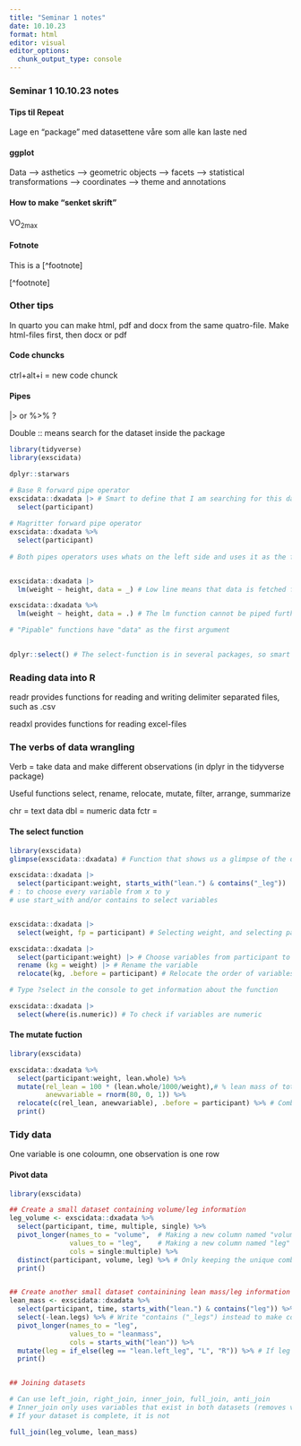 ```yaml
---
title: "Seminar 1 notes"
date: 10.10.23
format: html
editor: visual
editor_options: 
  chunk_output_type: console
---
```


### **Seminar 1 10.10.23 notes**

#### Tips til Repeat

Lage en "package" med datasettene våre som alle kan laste ned

#### ggplot

Data --\> asthetics --\> geometric objects --\> facets --\> statistical transformations --\> coordinates --\> theme and annotations

#### How to make "senket skrift"

VO~2max~

#### Fotnote

This is a \[\^footnote\]

\[\^footnote\]

### Other tips

In quarto you can make html, pdf and docx from the same quatro-file. Make html-files first, then docx or pdf

#### Code chuncks

ctrl+alt+i = new code chunck

#### Pipes

\|\> or %\>% ?

Double :: means search for the dataset inside the package

```r

library(tidyverse)
library(exscidata)

dplyr::starwars

# Base R forward pipe operator
exscidata::dxadata |> # Smart to define that I am searching for this dataset in this package
  select(participant)
  
# Magritter forward pipe operator
exscidata::dxadata %>% 
  select(participant)
  
# Both pipes operators uses whats on the left side and uses it as the first argument in the next function (dependencies)


exscidata::dxadata |>
  lm(weight ~ height, data = _) # Low line means that data is fetched from what is left from the operator

exscidata::dxadata %>% 
  lm(weight ~ height, data = .) # The lm function cannot be piped further

# "Pipable" functions have "data" as the first argument

  
dplyr::select() # The select-function is in several packages, so smart to define that I want to use the one in the dplyr package


```

### Reading data into R

readr provides functions for reading and writing delimiter separated files, such as .csv

readxl provides functions for reading excel-files

### The verbs of data wrangling

Verb = take data and make different observations (in dplyr in the tidyverse package)

Useful functions select, rename, relocate, mutate, filter, arrange, summarize

chr = text data dbl = numeric data fctr =

#### The select function

```r

library(exscidata)
glimpse(exscidata::dxadata) # Function that shows us a glimpse of the data

exscidata::dxadata |>
  select(participant:weight, starts_with("lean.") & contains("_leg")) 
# : to choose every variable from x to y
# use start_with and/or contains to select variables


exscidata::dxadata |>
  select(weight, fp = participant) # Selecting weight, and selecting participant and change the name from participant to fp

exscidata::dxadata |>
  select(participant:weight) |> # Choose variables from participant to weight
  rename (kg = weight) |> # Rename the variable
  relocate(kg, .before = participant) # Relocate the order of variables (can use .after and . before)

# Type ?select in the console to get information about the function

exscidata::dxadata |>
  select(where(is.numeric)) # To check if variables are numeric


```

#### The mutate fuction

```r
library(exscidata)

exscidata::dxadata %>% 
  select(participant:weight, lean.whole) %>%   
  mutate(rel_lean = 100 * (lean.whole/1000/weight),# % lean mass of total body mass
         anewvariable = rnorm(80, 0, 1)) %>% 
  relocate(c(rel_lean, anewvariable), .before = participant) %>% # Combines variables by using c() and then relocate
  print()


```

### Tidy data

One variable is one coloumn, one observation is one row

#### Pivot data

```r

library(exscidata)

## Create a small dataset containing volume/leg information
leg_volume <- exscidata::dxadata %>% 
  select(participant, time, multiple, single) %>% 
  pivot_longer(names_to = "volume",  # Making a new column named "volume"
               values_to = "leg",    # Making a new column named "leg"
               cols = single:multiple) %>% 
  distinct(participant, volume, leg) %>% # Only keeping the unique combinations of variables, ie.the variables only appears once (not pre single + multiple and post single + multiple, but just single + multiple for each participant. Ie, each participant appears two times, not four)
  print()


## Create another small dataset containining lean mass/leg information
lean_mass <- exscidata::dxadata %>% 
  select(participant, time, starts_with("lean.") & contains("leg")) %>%
  select(-lean.legs) %>% # Write "contains ("_legs") instead to make code shorter
  pivot_longer(names_to = "leg",
               values_to = "leanmass",
               cols = starts_with("lean")) %>% 
  mutate(leg = if_else(leg == "lean.left_leg", "L", "R")) %>% # If leg is "lean.left_leg", change name to "L", if not change name to "R"
  print()


## Joining datasets

# Can use left_join, right_join, inner_join, full_join, anti_join
# Inner_join only uses variables that exist in both datasets (removes variables) so that we dont get missing values
# If your dataset is complete, it is not 

full_join(leg_volume, lean_mass)




```
